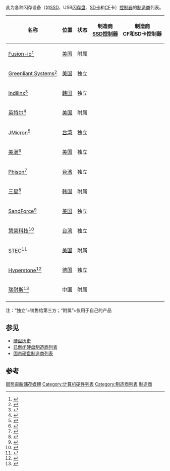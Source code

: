 此为各种闪存设备（如[[固态硬盘|SSD]]、USB[[闪存盘|闪存盘]]、[[SD卡|SD卡]]和[[CF|CF]]卡）[[闪存控制器|控制器]]的[[制造业|制造商]]列表。

{| class="wikitable sortable" 
! 名称
! 位置
! 状态
! 制造商<br/>[[固态硬盘|SSD控制器]]
! 制造商<br/>CF和SD卡控制器
|-
| [[Fusion-io|Fusion-io]]<ref>{{cite web |url=http://www.fusionio.com/platforms/ |title=Fusion-io控制器产品 |accessdate=2012-04-16 |archive-date=2020-08-03 |archive-url=https://web.archive.org/web/20200803091150/http://www.fusionio.com/platforms/ |dead-url=no }}</ref>
 | [[美国|美国]]
| 附属
| {{yes}}
| {{no}}
|-
| [[Greenliant_Systems|Greenliant Systems]]<ref>{{cite web|url=http://www.greenliant.com/products/controllers.dot|title=Greenliant控制器产品|accessdate=2014-08-21|archive-date=2021-03-01|archive-url=https://web.archive.org/web/20210301154626/https://www.greenliant.com/products/controllers.dot|dead-url=no}}</ref>
| [[美国|美国]]
| 独立
| {{yes}}
| {{yes}}
|-
| [[Indilinx|Indilinx]]<ref>{{cite web |url=http://www.indilinx.com/solutions/everest.html |title=Indilinx控制器产品 |accessdate=2012-04-16 |deadurl=yes |archiveurl=https://web.archive.org/web/20120413230250/http://www.indilinx.com/solutions/everest.html |archivedate=2012-04-13 }}</ref>
| [[韩国|韩国]]
| 独立
| {{yes}}
| {{no}}
|-
| [[英特尔|英特尔]]<ref>{{cite web |url=http://www.intel.com/content/www/us/en/solid-state-drives/ssd-310-specification.html |title=Intel控制器产品 |accessdate=2012-04-16 |archive-date=2013-10-13 |archive-url=https://web.archive.org/web/20131013063105/http://www.intel.com/content/www/us/en/solid-state-drives/ssd-310-specification.html |dead-url=no }}</ref>
 | [[美国|美国]]
| 附属
| {{yes}}
| {{no}}
|-
| [[JMicron|JMicron]]<ref>{{cite web |url=http://www.jmicron.com/Product_list.htm |title=JMicron控制器产品 |accessdate=2012-04-16 |deadurl=yes |archiveurl=https://web.archive.org/web/20120417035837/http://www.jmicron.com/Product_list.htm |archivedate=2012-04-17 }}</ref>
 | [[台湾|台湾]]
| 独立
| {{yes}}
| {{yes}}
|-
| [[美满电子科技公司|美满]]<ref>{{cite web |url=http://www.marvell.com/storage/ |title=Marvell控制器产品 |accessdate=2012-04-16 |archive-date=2019-12-15 |archive-url=https://web.archive.org/web/20191215050537/https://www.marvell.com/storage/ |dead-url=no }}</ref>
 | [[美国|美国]]
| 独立
| {{yes}}
| {{no}}
|-
| [[Phison|Phison]]<ref>{{cite web |url=http://www.phison.com/English/newICList.asp |title=Phison控制器产品 |accessdate=2012-04-16 |archive-url=https://web.archive.org/web/20120611084508/http://www.phison.com/English/newICList.asp |archive-date=2012-06-11 |dead-url=yes }}</ref>
| [[台湾|台湾]]
| 独立
| {{yes}}
| {{yes}}
|-
| [[三星電子|三星]]<ref>{{cite web |url=http://www.samsung.com/us/business/oem-solutions/memory-logic/flashssd.html |title=Samsung控制器产品 |accessdate=2012-04-16 |deadurl=yes |archiveurl=https://web.archive.org/web/20120329134511/http://www.samsung.com/us/business/oem-solutions/memory-logic/flashssd.html |archivedate=2012-03-29 }}</ref>
 | [[韩国|韩国]]
| 附属
| {{yes}}
| {{no}}
|-
| [[SandForce|SandForce]]<ref>{{cite web |url=http://www.sandforce.com/index.php?id=2 |title=SandForce控制器产品 |accessdate=2012-04-16 |archive-date=2012-09-29 |archive-url=https://web.archive.org/web/20120929092008/http://www.sandforce.com/index.php?id=2 |dead-url=no }}</ref>
| [[美国|美国]]
| 独立
| {{yes}}
| {{no}}
|-
| [[慧榮科技|慧榮科技]]<ref>{{cite web |url=http://www.siliconmotion.com.tw/ |title=SMI |accessdate=2012-04-16 |archive-date=2021-03-23 |archive-url=https://web.archive.org/web/20210323190920/http://www.siliconmotion.com.tw/ |dead-url=no }}</ref>
| [[台湾|台湾]]
| 独立
| {{yes}}
| {{yes}}
|-
| [[STEC,_Inc.|STEC]]<ref>{{cite web |url=http://www.stec-inc.com/product/ |title=STEC控制器产品 |accessdate=2012-04-16 |deadurl=yes |archiveurl=https://web.archive.org/web/20070826142730/http://www.stec-inc.com/product/ |archivedate=2007-08-26 }}</ref>
 | [[美国|美国]]
| 附属
| {{yes}}
| {{no}}
|-
| [[Hyperstone|Hyperstone]]<ref>{{cite web |url=http://www.hyperstone.com/ |title=Hyperstone控制器产品 |accessdate=2012-04-16 |archive-date=2021-03-08 |archive-url=https://web.archive.org/web/20210308182821/https://www.hyperstone.com/ |dead-url=no }}</ref>
 | [[德国|德国]]
| 独立
| {{yes}}
| {{yes}}
|-
| [[瑞耐斯|瑞耐斯]]<ref>{{cite web |url=http://www.renice-tech.com/Product/index4.html/ |title=Renice控制器产品 |accessdate=2015-04-17 |deadurl=yes |archiveurl=https://web.archive.org/web/20161023160024/http://www.renice-tech.com/Product/index4.html |archivedate=2016-10-23 }}</ref>
 | [[中国|中国]]
| 附属
| {{yes}}
| {{no}}
|-
|}
注：“独立”=销售给第三方；“附属”=仅用于自己的产品

== 参见 ==
* [[硬盘历史|硬盘历史]]
* [[已倒闭硬盘制造商列表|已倒闭硬盘制造商列表]]
* [[固态硬盘制造商列表|固态硬盘制造商列表]]

== 参考 ==
{{reflist|30em}}

{{固态硬盘}}
{{各产业公司}}
{{Authority control}}
[[Category:固態電腦儲存媒體|]]
[[Category:计算机硬件列表|Category:计算机硬件列表]]
[[Category:制造商列表|Category:制造商列表]]
[[Category:固态计算机存储|制造商]]